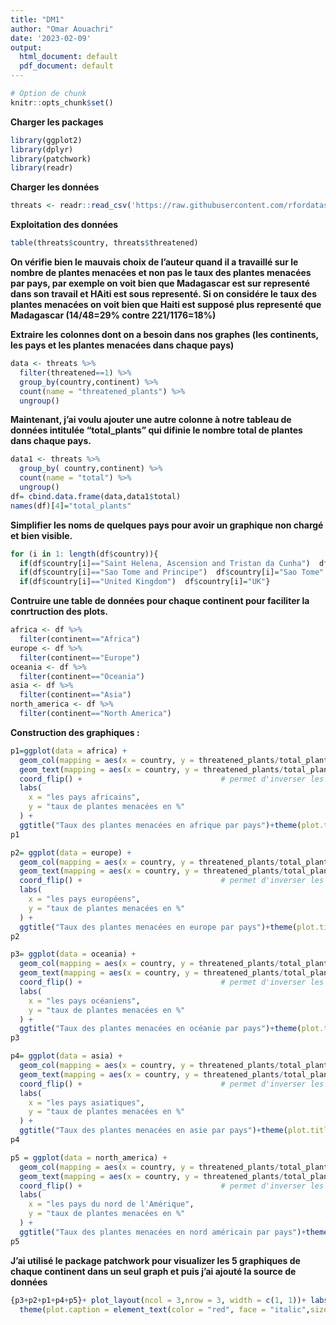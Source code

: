 ---
title: "DM1"
author: "Omar Aouachri"
date: '2023-02-09'
output:
  html_document: default
  pdf_document: default
---

```{r setup, include=FALSE}
# Option de chunk
knitr::opts_chunk$set()
```
**Charger les packages**

```{r message=FALSE}
library(ggplot2)
library(dplyr)
library(patchwork)
library(readr)
```

**Charger les données**

```{r message=FALSE}
threats <- readr::read_csv('https://raw.githubusercontent.com/rfordatascience/tidytuesday/master/data/2020/2020-08-18/threats.csv',show_col_types = FALSE)
```

**Exploitation des données**

```{r }
table(threats$country, threats$threatened)
```

**On vérifie bien le mauvais choix de l'auteur quand il a travaillé sur le nombre de plantes menacées et non pas le taux des plantes menacées par pays, par exemple on voit bien que Madagascar est sur representé dans son travail et HAiti est sous representé. Si on considére le taux des plantes menacées on voit bien que Haiti est supposé plus representé que Madagascar (14/48=29% contre 221/1176=18%)**

**Extraire les colonnes dont on a besoin dans nos graphes (les continents, les pays et les plantes menacées dans chaque pays)**

```{r}
data <- threats %>% 
  filter(threatened==1) %>%
  group_by(country,continent) %>% 
  count(name = "threatened_plants") %>% 
  ungroup()
```

**Maintenant, j'ai voulu ajouter une autre colonne à notre tableau de données intitulée "total_plants" qui difinie le nombre total de plantes dans chaque pays.**

```{r}
data1 <- threats %>% 
  group_by( country,continent) %>% 
  count(name = "total") %>% 
  ungroup()
df= cbind.data.frame(data,data1$total)
names(df)[4]="total_plants"
```

**Simplifier les noms de quelques pays pour avoir un graphique non chargé et bien visible.**

```{r}
for (i in 1: length(df$country)){
  if(df$country[i]=="Saint Helena, Ascension and Tristan da Cunha")  df$country[i]="SH,AS Cunha"
  if(df$country[i]=="Sao Tome and Principe")  df$country[i]="Sao Tome"
  if(df$country[i]=="United Kingdom")  df$country[i]="UK"}
```

**Contruire une table de données pour chaque continent pour faciliter la conrtruction des plots.**

```{r}
africa <- df %>% 
  filter(continent=="Africa")
europe <- df %>% 
  filter(continent=="Europe")
oceania <- df %>% 
  filter(continent=="Oceania")
asia <- df %>% 
  filter(continent=="Asia") 
north_america <- df %>% 
  filter(continent=="North America")

```

**Construction des graphiques :**

```{r}
p1=ggplot(data = africa) + 
  geom_col(mapping = aes(x = country, y = threatened_plants/total_plants*100)) + # cette ligne permet de visualiser le taux des plantes menacées et non pas le nombre ce qui est plus significative 
  geom_text(mapping = aes(x = country, y = threatened_plants/total_plants*100,label = round(threatened_plants/total_plants*100,2)),colour = "white",hjust = 1.5,size=3.5) + # texte ajouté = fréquences
  coord_flip() +                               # permet d'inverser les axes
  labs(
    x = "les pays africains",
    y = "taux de plantes menacées en %"
  ) +
  ggtitle("Taux des plantes menacées en afrique par pays")+theme(plot.title = element_text(color = "red", size = 12, face = "bold",hjust = 0.8),axis.text.y = element_text(hjust = 1, size = 12),axis.title.y = element_text(hjust = 0.5, size = 13, face = "bold"),axis.title.x = element_text(hjust = 0.5, size = 13, face = "bold")) # ajouter un titre 
p1

p2= ggplot(data = europe) + 
  geom_col(mapping = aes(x = country, y = threatened_plants/total_plants*100)) + # cette ligne permet de visualiser le taux des plantes menacées et non pas le nombre ce qui est plus significative 
  geom_text(mapping = aes(x = country, y = threatened_plants/total_plants*100,label = round(threatened_plants/total_plants*100,2)),colour = "white",hjust = 1.5) + # texte ajouté = fréquences
  coord_flip() +                               # permet d'inverser les axes
  labs(
    x = "les pays européens",
    y = "taux de plantes menacées en %"
  ) +
  ggtitle("Taux des plantes menacées en europe par pays")+theme(plot.title = element_text(color = "red", size = 12, face = "bold",hjust = 0.9),axis.text.y = element_text(hjust = 1, size = 12),axis.title.y = element_text(hjust = 0.5, size = 13, face = "bold"),axis.title.x = element_text(hjust = 0.5, size = 13, face = "bold")) # ajouter un titre 
p2

p3= ggplot(data = oceania) + 
  geom_col(mapping = aes(x = country, y = threatened_plants/total_plants*100)) + # cette ligne permet de visualiser le taux des plantes menacées et non pas le nombre ce qui est plus significative 
  geom_text(mapping = aes(x = country, y = threatened_plants/total_plants*100,label = round(threatened_plants/total_plants*100,2)),colour = "white",hjust = 1.5) + # texte ajouté = fréquences
  coord_flip() +                               # permet d'inverser les axes
  labs(
    x = "les pays océaniens",
    y = "taux de plantes menacées en %"
  ) +
  ggtitle("Taux des plantes menacées en océanie par pays")+theme(plot.title = element_text(color = "red", size = 12, face = "bold",hjust = 0.9),axis.text.y = element_text(hjust = 1, size = 12),axis.title.y = element_text(hjust = 0.5, size = 13, face = "bold"),axis.title.x = element_text(hjust = 0.5, size = 13, face = "bold")) # ajouter un titre 
p3

p4= ggplot(data = asia) + 
  geom_col(mapping = aes(x = country, y = threatened_plants/total_plants*100)) + # cette ligne permet de visualiser le taux des plantes menacées et non pas le nombre ce qui est plus significative 
  geom_text(mapping = aes(x = country, y = threatened_plants/total_plants*100,label = round(threatened_plants/total_plants*100,2)),colour = "white",hjust = 1.5) + # texte ajouté = fréquences
  coord_flip() +                               # permet d'inverser les axes
  labs(
    x = "les pays asiatiques",
    y = "taux de plantes menacées en %"
  ) +
  ggtitle("Taux des plantes menacées en asie par pays")+theme(plot.title = element_text(color = "red", size = 12, face = "bold",hjust = 1),axis.text.y = element_text(hjust = 1, size = 12),axis.title.y = element_text(hjust = 0.5, size = 13, face = "bold"),axis.title.x = element_text(hjust = 0.5, size = 13, face = "bold")) # ajouter un titre 
p4

p5 = ggplot(data = north_america) + 
  geom_col(mapping = aes(x = country, y = threatened_plants/total_plants*100)) + # cette ligne permet de visualiser le taux des plantes menacées et non pas le nombre ce qui est plus significative 
  geom_text(mapping = aes(x = country, y = threatened_plants/total_plants*100,label = round(threatened_plants/total_plants*100,2)),colour = "white",hjust = 1.5) + # texte ajouté = fréquences
  coord_flip() +                               # permet d'inverser les axes
  labs(
    x = "les pays du nord de l'Amérique",
    y = "taux de plantes menacées en %"
  ) +
  ggtitle("Taux des plantes menacées en nord américain par pays")+theme(plot.title = element_text(color = "red", size = 12, face = "bold",hjust = 0.8),axis.text.y = element_text(hjust = 1, size = 12),axis.title.y = element_text(hjust = 0.5, size = 13, face = "bold"),axis.title.x = element_text(hjust = 0.5, size = 13, face = "bold")) # ajouter un titre 
p5

```

**J'ai utilisé le package patchwork pour visualizer les 5 graphiques de chaque continent dans un seul graph et puis j'ai ajouté la source de données**

```{r  fig.width = 14,fig.asp = 1.5,out.width = "100%"}
{p3+p2+p1+p4+p5}+ plot_layout(ncol = 3,nrow = 3, width = c(1, 1))+ labs(caption = "(Source de données : https://github.com/rfordatascience/tidytuesday/blob/master/data/2020/2020-08-18/threats.csv)")+  
  theme(plot.caption = element_text(color = "red", face = "italic",size = 14,hjust = 0.4,vjust =-9))

```
